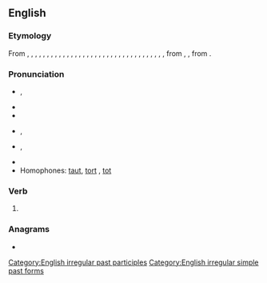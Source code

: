 ==English==

===Etymology===
From {{inh|en|enm|tachte}}, {{m|enm|taðte}}, {{m|enm|tagh}}, {{m|enm|[[taght]][[taghte|(e)]]}}, {{m|enm|tagthe}}, {{m|enm|[[taȝt]][[taȝte|(e)]]}}, {{m|enm|taȝtte}}, {{m|enm|[[taht]][[tahte|(e)]]}}, {{m|enm|taihte}}, {{m|enm|taiste}}, {{m|enm|taite}}, {{m|enm|taucte}}, {{m|enm|[[taught]][[taughte|(e)]]}}, {{m|enm|[[taugth]][[taugthe|(e)]]}}, {{m|enm|tauȝgt}}, {{m|enm|[[tauȝt]][[tauȝte|(e)]]}}, {{m|enm|[[tauȝth]][[tauȝthe|(e)]]}}, {{m|enm|[[tauȝtt]][[tauȝtte|(e)]]}}, {{m|enm|[[tauht]][[tauhte|(e)]]}}, {{m|enm|[[taut]][[taute|(e)]]}}, {{m|enm|[[tauth]][[tauthe|(e)]]}}, {{m|enm|tæhte}}, {{m|enm|teahte}}, {{m|enm|teȝte}}, {{m|enm|tehte}}, {{m|enm|teiȝhte}}, {{m|enm|teiȝte}}, {{m|enm|teihte}}, {{m|enm|thaugh}}, {{m|enm|thaughte}}, {{m|enm|thauht}}, {{m|enm|thaute}}, {{m|enm|toȝte}}, {{m|enm|tothte}}, {{m|enm|touthe}}, from {{inh|en|ang|tāhte}}, {{m|enm|tǣhte}}, from {{inh|en|gem-pro|*taihtē}}.

===Pronunciation===
* {{a|UK}} {{enPR|tôt}}, {{IPA|en|/tɔːt/}}
* {{audio|en|en-uk-taught.ogg|Audio (UK)}}
* {{rhymes|en|ɔːt|s=1}}
* {{a|US}} {{enPR|tôt}}, {{IPA|en|/tɔt/}}
* {{a|cot-caught}} {{enPR|tät}}, {{IPA|en|/tɑt/}}
* {{audio|en|en-us-taught.ogg|Audio (US)}}
* Homophones: [[taut]], [[tort]] {{qualifier|non-rhotic accents}}, [[tot]] {{qualifier|with cot-caught merger}}

===Verb===
{{head|en|verb form}}

# {{en-past of|teach}}

===Anagrams===
* {{anagrams|en|a=aghttu|guttah|taghut}}

[[Category:English irregular past participles]]
[[Category:English irregular simple past forms]]